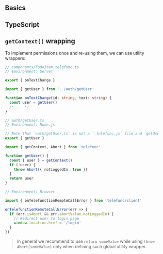 
## Basics

<PermissionsBasics />


## TypeScript

<TypeScriptGetContext />


## `getContext()` wrapping

To implement permissions once and re-using them, we can use utility wrappers:

```ts
// components/TodoItem.telefunc.ts
// Environment: Server

export { onTextChange }

import { getUser } from '../auth/getUser'

function onTextChange(id: string, text: string) {
  const user = getUser()
  /* ... */
}
```

```ts
// auth/getUser.ts
// Environment: Node.js

// Note that `auth/getUser.ts` is not a `.telefunc.js` file and `getUser()` not a telefunction
export { getUser }

import { getContext, Abort } from 'telefunc'

function getUser() {
  const { user } = getContext()
  if (!user) {
    throw Abort({ notLoggedIn: true })
  }
  return user
}
```

```js
// Environment: Browser

import { onTelefunctionRemoteCallError } from 'telefunc/client'

onTelefunctionRemoteCallError(err => {
  if (err.isAbort && err.abortValue.notLoggedIn) {
    // Redirect user to login page
    window.location.href = '/login'
  }
})
```

> In general we recommend to use `return someValue` while using `throw Abort(someValue)` only when defining such global utility wrapper.
